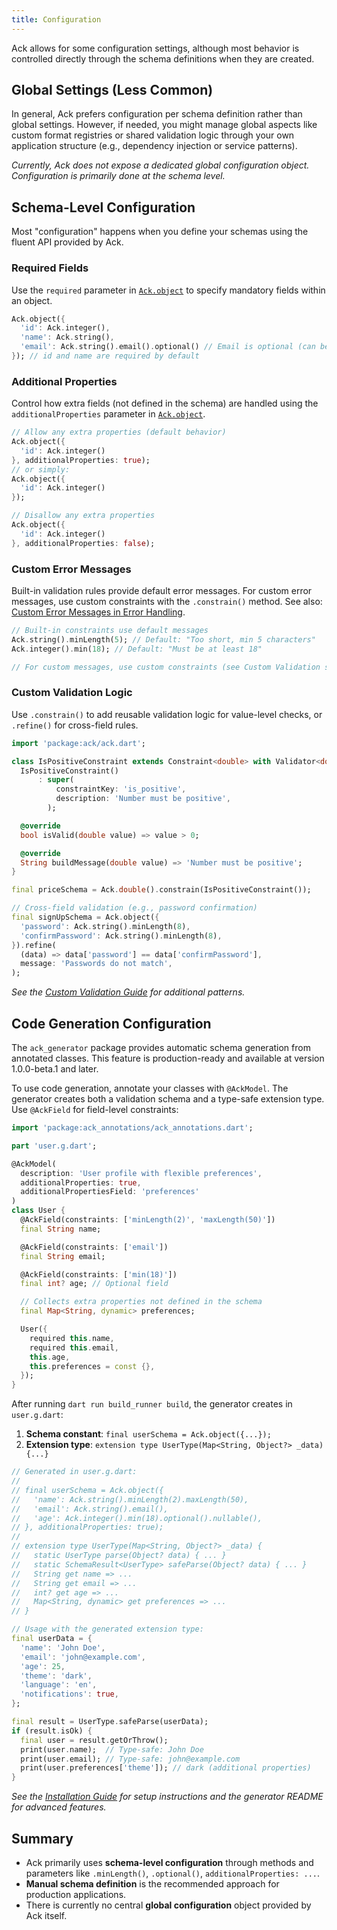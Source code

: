 ```yaml
---
title: Configuration
---
```


Ack allows for some configuration settings, although most behavior is controlled directly through the schema definitions when they are created.

## Global Settings (Less Common)

In general, Ack prefers configuration per schema definition rather than global settings. However, if needed, you might manage global aspects like custom format registries or shared validation logic through your own application structure (e.g., dependency injection or service patterns).

*Currently, Ack does not expose a dedicated global configuration object. Configuration is primarily done at the schema level.*

## Schema-Level Configuration

Most "configuration" happens when you define your schemas using the fluent API provided by Ack.

### Required Fields

Use the `required` parameter in [`Ack.object`](./schemas.mdx#object-schema) to specify mandatory fields within an object.

```dart
Ack.object({
  'id': Ack.integer(),
  'name': Ack.string(),
  'email': Ack.string().email().optional() // Email is optional (can be omitted)
}); // id and name are required by default
```

### Additional Properties

Control how extra fields (not defined in the schema) are handled using the `additionalProperties` parameter in [`Ack.object`](./schemas.mdx#object-schema).

```dart
// Allow any extra properties (default behavior)
Ack.object({
  'id': Ack.integer()
}, additionalProperties: true);
// or simply:
Ack.object({
  'id': Ack.integer()
});

// Disallow any extra properties
Ack.object({
  'id': Ack.integer()
}, additionalProperties: false);
```

### Custom Error Messages

Built-in validation rules provide default error messages. For custom error messages, use custom constraints with the `.constrain()` method.
See also: [Custom Error Messages in Error Handling](./error-handling.mdx#custom-error-messages).

```dart
// Built-in constraints use default messages
Ack.string().minLength(5); // Default: "Too short, min 5 characters"
Ack.integer().min(18); // Default: "Must be at least 18"

// For custom messages, use custom constraints (see Custom Validation section below)
```

### Custom Validation Logic

Use `.constrain()` to add reusable validation logic for value-level checks, or `.refine()` for cross-field rules.

```dart
import 'package:ack/ack.dart';

class IsPositiveConstraint extends Constraint<double> with Validator<double> {
  IsPositiveConstraint()
      : super(
          constraintKey: 'is_positive',
          description: 'Number must be positive',
        );

  @override
  bool isValid(double value) => value > 0;

  @override
  String buildMessage(double value) => 'Number must be positive';
}

final priceSchema = Ack.double().constrain(IsPositiveConstraint());

// Cross-field validation (e.g., password confirmation)
final signUpSchema = Ack.object({
  'password': Ack.string().minLength(8),
  'confirmPassword': Ack.string().minLength(8),
}).refine(
  (data) => data['password'] == data['confirmPassword'],
  message: 'Passwords do not match',
);
```
*See the [Custom Validation Guide](../guides/custom-validation.mdx) for additional patterns.*

## Code Generation Configuration

The `ack_generator` package provides automatic schema generation from annotated classes. This feature is production-ready and available at version 1.0.0-beta.1 and later.

To use code generation, annotate your classes with `@AckModel`. The generator creates both a validation schema and a type-safe extension type. Use `@AckField` for field-level constraints:

```dart
import 'package:ack_annotations/ack_annotations.dart';

part 'user.g.dart';

@AckModel(
  description: 'User profile with flexible preferences',
  additionalProperties: true,
  additionalPropertiesField: 'preferences'
)
class User {
  @AckField(constraints: ['minLength(2)', 'maxLength(50)'])
  final String name;

  @AckField(constraints: ['email'])
  final String email;

  @AckField(constraints: ['min(18)'])
  final int? age; // Optional field

  // Collects extra properties not defined in the schema
  final Map<String, dynamic> preferences;

  User({
    required this.name,
    required this.email,
    this.age,
    this.preferences = const {},
  });
}
```

After running `dart run build_runner build`, the generator creates in `user.g.dart`:

1. **Schema constant**: `final userSchema = Ack.object({...});`
2. **Extension type**: `extension type UserType(Map<String, Object?> _data) {...}`

```dart
// Generated in user.g.dart:
//
// final userSchema = Ack.object({
//   'name': Ack.string().minLength(2).maxLength(50),
//   'email': Ack.string().email(),
//   'age': Ack.integer().min(18).optional().nullable(),
// }, additionalProperties: true);
//
// extension type UserType(Map<String, Object?> _data) {
//   static UserType parse(Object? data) { ... }
//   static SchemaResult<UserType> safeParse(Object? data) { ... }
//   String get name => ...
//   String get email => ...
//   int? get age => ...
//   Map<String, dynamic> get preferences => ...
// }

// Usage with the generated extension type:
final userData = {
  'name': 'John Doe',
  'email': 'john@example.com',
  'age': 25,
  'theme': 'dark',
  'language': 'en',
  'notifications': true,
};

final result = UserType.safeParse(userData);
if (result.isOk) {
  final user = result.getOrThrow();
  print(user.name);  // Type-safe: John Doe
  print(user.email); // Type-safe: john@example.com
  print(user.preferences['theme']); // dark (additional properties)
}
```

*See the [Installation Guide](../getting-started/installation.mdx#code-generator-production-ready) for setup instructions and the generator README for advanced features.*

## Summary

- Ack primarily uses **schema-level configuration** through methods and parameters like `.minLength()`, `.optional()`, `additionalProperties: ...`.
- **Manual schema definition** is the recommended approach for production applications.
- There is currently no central **global configuration** object provided by Ack itself.
